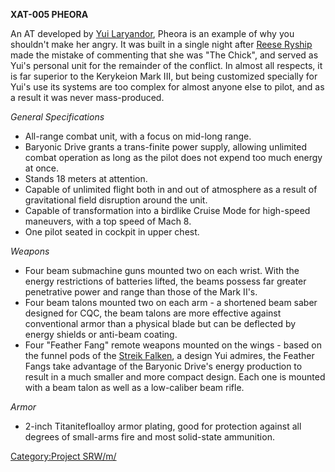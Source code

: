 '''XAT-005 PHEORA'''

An AT developed by [[Yui Laryandor]], Pheora is an example of why you shouldn't make her angry.  It was built in a single night after [[Sera and Reese Ryship|Reese Ryship]] made the mistake of commenting that she was "The Chick", and served as Yui's personal unit for the remainder of the conflict.  In almost all respects, it is far superior to the Kerykeion Mark III, but being customized specially for Yui's use its systems are too complex for almost anyone else to pilot, and as a result it was never mass-produced.

''General Specifications''

*All-range combat unit, with a focus on mid-long range.
*Baryonic Drive grants a trans-finite power supply, allowing unlimited combat operation as long as the pilot does not expend too much energy at once.
*Stands 18 meters at attention.
*Capable of unlimited flight both in and out of atmosphere as a result of gravitational field disruption around the unit.
*Capable of transformation into a birdlike Cruise Mode for high-speed maneuvers, with a top speed of Mach 8.
*One pilot seated in cockpit in upper chest.

''Weapons''

*Four beam submachine guns mounted two on each wrist.  With the energy restrictions of batteries lifted, the beams possess far greater penetrative power and range than those of the Mark II's.
*Four beam talons mounted two on each arm - a shortened beam saber designed for CQC, the beam talons are more effective against conventional armor than a physical blade but can be deflected by energy shields or anti-beam coating.
*Four "Feather Fang" remote weapons mounted on the wings - based on the funnel pods of the [[Streik Falken]], a design Yui admires, the Feather Fangs take advantage of the Baryonic Drive's energy production to result in a much smaller and more compact design.  Each one is mounted with a beam talon as well as a low-caliber beam rifle.

''Armor''

*2-inch Titanitefloalloy armor plating, good for protection against all degrees of small-arms fire and most solid-state ammunition.

{{CheckmateWarZugzwang}}

[[Category:Project SRW/m/]]